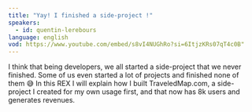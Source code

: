 ```yaml
---
title: "Yay! I finished a side-project !"
speakers:
  - id: quentin-lerebours
language: english
vod: https://www.youtube.com/embed/s8vI4NUGhRo?si=6ItjzKRs07qT4c0B" 
---
```

I think that being developers, we all started a side-project that we never finished. Some of us even started a lot of projects and finished none of them :sweat_smile: 
In this REX I will explain how I built TraveledMap.com, a side-project I created for my own usage first, and that now has 8k users and generates revenues.
